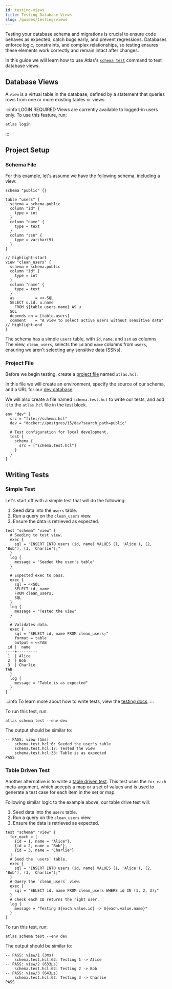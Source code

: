 ```yaml
---
id: testing-views
title: Testing Database Views
slug: /guides/testing/views
---
```


Testing your database schema and migrations is crucial to ensure code behaves as expected, catch bugs early,
and prevent regressions. Databases enforce logic, constraints, and complex relationships,
so testing ensures these elements work correctly and remain intact after changes.

In this guide we will learn how to use Atlas's [`schema test`](/testing/schema) command to test database views.

## Database Views
A `view` is a virtual table in the database, defined by a statement that queries rows from one or more existing tables or views.

:::info LOGIN REQUIRED
Views are currently available to logged-in users only. To use this feature, run:
```
atlas login
```
:::

## Project Setup

### Schema File
For this example, let's assume we have the following schema, including a view:

```hcl title="schema.hcl"
schema "public" {}

table "users" {
  schema = schema.public
  column "id" {
    type = int
  }
  column "name" {
    type = text
  }
  column "ssn" {
    type = varchar(9)
  }
}

// highlight-start
view "clean_users" {
  schema = schema.public
  column "id" {
    type = int
  }
  column "name" {
    type = text
  }
  as         = <<-SQL
  SELECT u.id, u.name
    FROM ${table.users.name} AS u
  SQL
  depends_on = [table.users]
  comment    = "A view to select active users without sensitive data"
// highlight-end
}
```

The schema has a simple `users` table, with `id`, `name`, and `ssn` as columns.
The view, `clean_users`, selects the `id` and `name` columns from `users`, ensuring we
aren't selecting any sensitive data (SSNs).

### Project File
Before we begin testing, create a [project file](/atlas-schema/projects#project-files) named
`atlas.hcl`.

In this file we will create an environment, specify the source of our schema,
and a URL for our [dev database](/concepts/dev-database).

We will also create a file named `schema.test.hcl` to write our tests, and
add it to the `atlas.hcl` file in the test block.

```hcl title="atlas.hcl"
env "dev" {
  src = "file://schema.hcl"
  dev = "docker://postgres/15/dev?search_path=public"

  # Test configuration for local development.
  test {
    schema {
      src = ["schema.test.hcl"]
    }
  }
}
```

## Writing Tests

### Simple Test
Let's start off with a simple test that will do the following:
1. Seed data into the `users` table.
2. Run a query on the `clean_users` view.
3. Ensure the data is retrieved as expected.

```hcl title="schema.test.hcl"
test "schema" "view" {
  # Seeding to test view.
  exec {
    sql = "INSERT INTO users (id, name) VALUES (1, 'Alice'), (2, 'Bob'), (3, 'Charlie');"
  }
  log {
    message = "Seeded the user's table"
  }

  # Expected exec to pass.
  exec {
    sql = <<SQL
    SELECT id, name
    FROM clean_users;
    SQL
  }
  log {
    message = "Tested the view"
  }

  # Validates data.
  exec {
    sql = "SELECT id, name FROM clean_users;"
    format = table
    output = <<TAB
 id |  name
----+---------
 1  | Alice
 2  | Bob
 3  | Charlie
TAB
  }
  log {
    message = "Table is as expected"
  }
}

```

:::info
To learn more about how to write tests, view the [testing docs](http://localhost:3000/testing/schema).
:::

To run this test, run:

```
atlas schema test --env dev
```

The output should be similar to:

```shell
-- PASS: view (1ms)
    schema.test.hcl:6: Seeded the user's table
    schema.test.hcl:17: Tested the view
    schema.test.hcl:33: Table is as expected
PASS
```

### Table Driven Test

Another alternative is to write a [table driven test](/testing/schema#table-driven-tests). This
test uses the `for_each` meta-argument, which accepts a map or a set of values and is used to generate
a test case for each item in the set or map.

Following similar logic to the example above, our table drive test will:
1. Seed data into the `users` table.
2. Run a query on the `clean_users` view.
3. Ensure the data is retrieved as expected.

```hcl title="schema.test.hcl"
test "schema" "view" {
  for_each = [
    {id = 1, name = "Alice"},
    {id = 2, name = "Bob"},
    {id = 3, name = "Charlie"}
  ]
  # Seed the `users` table.
  exec {
    sql = "INSERT INTO users (id, name) VALUES (1, 'Alice'), (2, 'Bob'), (3, 'Charlie');"
  }
  # Query the `clean_users` view.
  exec {
    sql = "SELECT id, name FROM clean_users WHERE id IN (1, 2, 3);"
  }
  # Check each ID returns the right user.
  log {
    message = "Testing ${each.value.id} -> ${each.value.name}"
  }
}
```

To run this test, run:

```
atlas schema test --env dev
```

The output should be similar to:

```shell
-- PASS: view/1 (3ms)
    schema.test.hcl:62: Testing 1 -> Alice
-- PASS: view/2 (633µs)
    schema.test.hcl:62: Testing 2 -> Bob
-- PASS: view/3 (643µs)
    schema.test.hcl:62: Testing 3 -> Charlie
PASS
```
